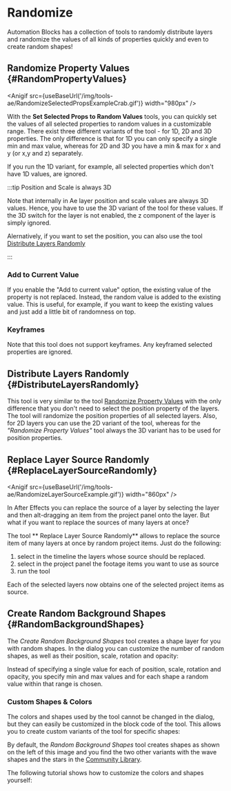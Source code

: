 


# Randomize

Automation Blocks has a collection of tools to randomly distribute layers and randomize the values of all kinds of properties quickly and even to create random shapes!

## Randomize Property Values {#RandomPropertyValues}

<Anigif src={useBaseUrl('/img/tools-ae/RandomizeSelectedPropsExampleCrab.gif')} width="980px" />



With the **Set Selected Props to Random Values** tools, you can quickly set the values of all selected properties to random values in a customizable range. There exist three different variants of the tool - for 1D, 2D and 3D properties. The only difference is that for 1D you can only specify a single min and max value, whereas for 2D and 3D you have a min & max for x and y (or x,y and z) separately.

<RetinaImg src="/img/tools-ae/RandomizeSelectedPropsUI.png" alt="Set selected properties to random values"/>

If you run the 1D variant, for example, all selected properties which don't have 1D values, are ignored.

:::tip Position and Scale is always 3D

Note that internally in Ae layer position and scale values are always 3D values. Hence, you have to use the 3D variant of the tool for these values. If the 3D switch for the layer is not enabled, the z component of the layer is simply ignored.

Alernatively, if you want to set the position, you can also use the tool [Distribute Layers Randomly](#DistributeLayersRandomly)

:::


### Add to Current Value

If you enable the "Add to current value" option, the existing value of the property is not replaced. Instead, the random value is added to the existing value. This is useful, for example, if you want to keep the existing values and just add a little bit of randomness on top.

### Keyframes

Note that this tool does not support keyframes. Any keyframed selected properties are ignored.


## Distribute Layers Randomly {#DistributeLayersRandomly}

This tool is very similar to the tool [Randomize Property Values](#RandomPropertyValues) with the only difference that you don't need to select the position property of the layers. The tool will randomize the position properties of all selected layers. Also, for 2D layers you can use the 2D variant of the tool, whereas for the *"Randomize Property Values"* tool always the 3D variant has to be used for position properties.

## Replace Layer Source Randomly {#ReplaceLayerSourceRandomly}

<Anigif src={useBaseUrl('/img/tools-ae/RandomizeLayerSourceExample.gif')} width="860px" />


In After Effects you can replace the source of a layer by selecting the layer and then alt-dragging an item from the project panel onto the layer. But what if you want to replace the sources of many layers at once?

The tool ** Replace Layer Source Randomly** allows to replace the source item of many layers at once by random project items. Just do the following:

1. select in the timeline the layers whose source should be replaced.
2. select in the project panel the footage items you want to use as source
3. run the tool

Each of the selected layers now obtains one of the selected project items as source.


## Create Random Background Shapes {#RandomBackgroundShapes}

The *Create Random Background Shapes* tool creates a shape layer for you with random shapes. In the dialog you can customize the number of random shapes, as well as their position, scale, rotation and opacity:

<RetinaImg src="/img/tools-ae/randomBackgroundShapesUI.png" alt="After Effects script: Create shape layer with random background shapes"/>

Instead of specifying a single value for each of position, scale, rotation and opacity, you specify min and max values and for each shape a random value within that range is chosen.

### Custom Shapes & Colors

The colors and shapes used by the tool cannot be changed in the dialog, but they can easily be customized in the block code of the tool. This allows you to create custom variants of the tool for specific shapes:

<RetinaImg src="/img/tools-ae/randomBackgroundShapesExamples.png" alt="Create Different Random Shapes with Ae Script"/>

By default, the *Random Background Shapes* tool creates shapes as shown on the left of this image and you find the two other variants with the wave shapes and the stars in the [Community Library](/intro.mdx#CommunityLibrary). 

The following tutorial shows how to customize the colors and shapes yourself:

<Youtube id="9BMxM_cxIUU" />



